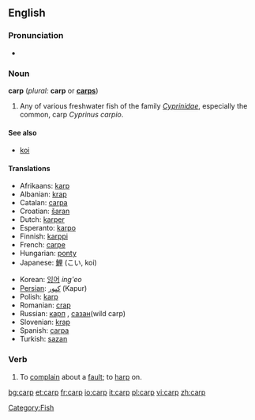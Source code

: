 {{wikipedia}}
==English==

===Pronunciation===
*{{audio|en-us-carp.ogg|Audio (US)}}

===Noun===
'''carp''' (''plural:'' '''carp''' or '''[[carps]]''')

# Any of various freshwater fish of the family ''[[Cyprinidae]]'', especially the common, carp ''Cyprinus carpio''.

====See also====
* [[koi]]

====Translations====
{{top}}
*Afrikaans: [[karp]]
*Albanian: [[krap]]
*Catalan: [[carpa]] {{f}}
*Croatian: [[šaran]] {{m}}
*Dutch: [[karper]] {{m}}
*Esperanto: [[karpo]]
*Finnish: [[karppi]]
*French: [[carpe]] {{f}}
*Hungarian: [[ponty]]
*Japanese: [[鯉]] (こい, koi)
{{mid}}
*Korean: [[잉어]] ''ing'eo''
*[[Persian]]: [[كپور]] (Kapur)
*Polish: [[karp]] {{m}}
*Romanian: [[crap]] {{m}}
*Russian: [[карп]] {{m}}, [[сазан]](wild carp) {{m}}
*Slovenian: [[krap]] {{m}}
*Spanish: [[carpa]] {{f}}
*Turkish: [[sazan]]

===Verb===
{{en-verb}}

# To [[complain]] about a [[fault]]; to [[harp]] on.

[[Category:Fish]]

[[bg:carp]]
[[et:carp]]
[[fr:carp]]
[[io:carp]]
[[it:carp]]
[[pl:carp]]
[[vi:carp]]
[[zh:carp]]